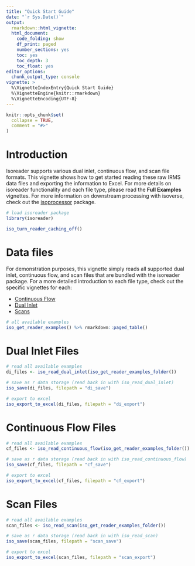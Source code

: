 ```yaml
---
title: "Quick Start Guide"
date: "`r Sys.Date()`"
output: 
  rmarkdown::html_vignette:
  html_document:
    code_folding: show
    df_print: paged
    number_sections: yes
    toc: yes
    toc_depth: 3
    toc_float: yes
editor_options:
  chunk_output_type: console
vignette: >
  %\VignetteIndexEntry{Quick Start Guide}
  %\VignetteEngine{knitr::rmarkdown}
  %\VignetteEncoding{UTF-8}
---
```



```r
knitr::opts_chunk$set(
  collapse = TRUE,
  comment = "#>"
)
```

# Introduction

Isoreader supports various dual inlet, continuous flow, and scan file formats. This vignette shows how to get started reading these raw IRMS data files and exporting the information to Excel. For more details on isoreader functionality and each file type, please read the **Full Examples** vignettes. For more information on downstream processing with isoverse, check out the [isoprocessor](https://isoprocessor.isoverse.org) package.

```r
# load isoreader package
library(isoreader)
```

```r
iso_turn_reader_caching_off()
```


# Data files

For demonstration purposes, this vignette simply reads all supported dual inlet, continuous flow, and scan files that are bundled with the isoreader package. For a more detailed introduction to each file type, check out the specific vignettes for each:

 - [Continuous Flow](https://isoreader.isoverse.org/articles/continuous_flow.html)
 - [Dual Inlet](https://isoreader.isoverse.org/articles/dual_inlet.html)
 - [Scans](https://isoreader.isoverse.org/articles/scan.html)


```r
# all available examples
iso_get_reader_examples() %>% rmarkdown::paged_table()
```

# Dual Inlet Files

```r
# read all available examples
di_files <- iso_read_dual_inlet(iso_get_reader_examples_folder())

# save as r data storage (read back in with iso_read_dual_inlet)
iso_save(di_files, filepath = "di_save")

# export to excel
iso_export_to_excel(di_files, filepath = "di_export")
```

# Continuous Flow Files

```r
# read all available examples
cf_files <- iso_read_continuous_flow(iso_get_reader_examples_folder())

# save as r data storage (read back in with iso_read_continuous_flow)
iso_save(cf_files, filepath = "cf_save")

# export to excel
iso_export_to_excel(cf_files, filepath = "cf_export")
```

# Scan Files

```r
# read all available examples
scan_files <- iso_read_scan(iso_get_reader_examples_folder())

# save as r data storage (read back in with iso_read_scan)
iso_save(scan_files, filepath = "scan_save")

# export to excel
iso_export_to_excel(scan_files, filepath = "scan_export")
```

